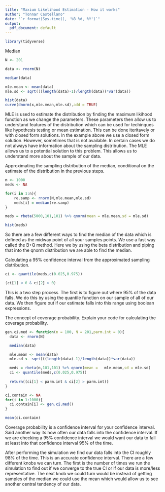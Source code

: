```yaml
---
title: "Maxium Likelihood Estimation - How it works"
author: "Tonnar Castellano"
date: "`r format(Sys.time(), '%B %d, %Y')`"
output: 
  pdf_document: default
---
```


```r
library(tidyverse)
```


Median

```r
N <- 201

data <- rnorm(N)

median(data)

mle.mean <- mean(data)
mle.sd <- sqrt(((length(data)-1)/length(data))*var(data))

hist(data)
curve(dnorm(x,mle.mean,mle.sd),add = TRUE)
```

MLE is used to estimate the distribution by finding the maximum likihood function as we change the parameters. These parameters then allow us to understand features of the distribution which can be used for techinques like hypothesis testing or mean estimation. This can be done iteritavely or with closed form solutions. In the example above we use a closed form solution. However, sometimes that is not available. In certain cases we do not always have information about the sampling distribution. The MLE allows us to a potential solution to this problem. This allows us to understand more about the sample of our data.  



Approximating the sampling distribution of the median, conditional on the estimate of the distribution in the previous steps.
```r
n <- 1000
meds <- NA

for(i in 1:n){
    re.samp <- rnorm(N,mle.mean,mle.sd)
    meds[i] = median(re.samp)
}

meds = rbeta(5000,101,101) %>% qnorm(mean = mle.mean,sd = mle.sd)

hist(meds)
```

So there are a few different ways to find the median of the data which is defined as the midway point of all your samples points. We use a fast way called the B+Q method. Here we by using the beta distribution and piping that into the qnorm distribution we are able to find the median.


Calculating a 95% confidence interval from the approximated sampling distribution.
```r
ci <- quantile(meds,c(0.025,0.975))

(ci[1] < 0 & ci[2] > 0)
```
This is a two step process. The first is to figure out where 95% of the data falls. We do this by using the quantile function on our sample of all of our data. We then figure out if our estimate falls into this range using boolean expressions. 


The concept of coverage probability. Explain your code for calculating the coverage probability.
```r
gen.ci.med <- function(n = 100, N = 201,parm.int = 0){
  data <- rnorm(N)

  median(data)

  mle.mean <- mean(data)
  mle.sd <- sqrt(((length(data)-1)/length(data))*var(data))

  meds = rbeta(n,101,101) %>% qnorm(mean =   mle.mean,sd = mle.sd)
  ci <- quantile(meds,c(0.025,0.975))
  
  return((ci[1] < parm.int & ci[2] > parm.int))
}

ci.contain <- NA
for(i in 1:1000){
  ci.contain[i] <- gen.ci.med()
}

mean(ci.contain)
```
Coverage probability is a confidence interval for your confidence interval. Said another way its how often our data falls into the confidence interval. If we are checking a 95% confidence interval we would want our data to fall at least into that confidence interval 95% of the time. 

After performing the simulation we find our data falls into the CI roughly 98% of the time. This is an accurate confidence interval. 
There are a few different knobs we can turn. The first is the number of times we run the simulation to find out if we converge to the true CI or if our data is more/less representative. The next knob we could turn would be instead of getting samples of the median we could use the mean which would allow us to see another central tendency of our data.
